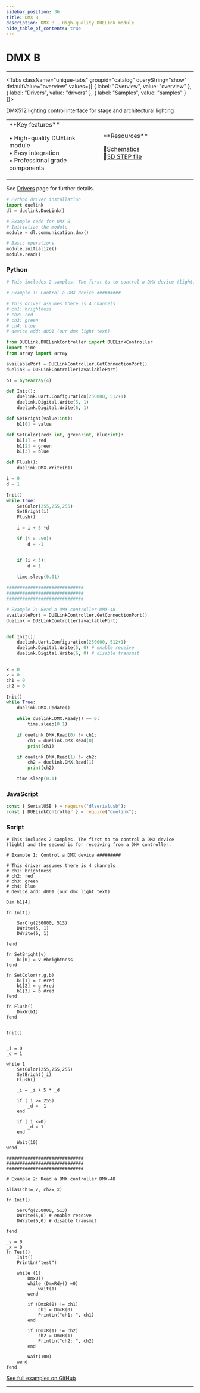```yaml
---
sidebar_position: 36
title: DMX B
description: DMX B - High-quality DUELink module
hide_table_of_contents: true
---
```



# DMX B

<ImageSection 
  product="cmdmx-b"
  tagline="High-quality DUELink module"
/>

---

<Tabs className="unique-tabs" groupid="catalog" queryString="show" defaultValue="overview"
  values={[
    {
        label: "Overview",
        value: "overview"
    },
    {
        label: "Drivers",
        value: "drivers"
    },
    {
        label: "Samples",
        value: "samples"
    }
]}>

<TabItem value="overview">

DMX512 lighting control interface for stage and architectural lighting

<table><td width='50%'>
**Key features**

• High-quality DUELink module<br/>
• Easy integration<br/>
• Professional grade components<br/>

</td><td width='50%'>
**Resources**
 
📄[Schematics](/sch/gdl-cmdmx-b.pdf)<br/>
🔩[3D STEP file](/3d/gdl-cmdmx-b.step)<br/>
</td></table>

</TabItem>

<TabItem value="drivers">

See [Drivers](/docs/engine/drivers) page for further details.

```python
# Python driver installation
import duelink
dl = duelink.DueLink()

# Example code for DMX B
# Initialize the module
module = dl.communication.dmx()

# Basic operations
module.initialize()
module.read()
```

</TabItem>

<TabItem value="samples">

### Python

```python
# This includes 2 samples. The first to to control a DMX device (light) and the second is for receiving from a DMX controller.

# Example 1: Control a DMX device #########

# This driver assumes there is 4 channels
# ch1: brightness
# ch2: red
# ch3: green
# ch4: blue
# device add: d001 (our dmx light text)

from DUELink.DUELinkController import DUELinkController
import time
from array import array

availablePort = DUELinkController.GetConnectionPort()
duelink = DUELinkController(availablePort)

b1 = bytearray(4)

def Init():
    duelink.Uart.Configuration(250000, 512+1)
    duelink.Digital.Write(5, 1)
    duelink.Digital.Write(6, 1)

def SetBright(value:int):
    b1[0] = value

def SetColor(red: int, green:int, blue:int):
    b1[1] = red
    b1[2] = green
    b1[3] = blue

def Flush():
    duelink.DMX.Write(b1)

i = 0
d = 1

Init()
while True:
    SetColor(255,255,255)
    SetBright(i)
    Flush()

    i = i + 5 *d

    if (i > 250):
        d = -1


    if (i < 5):
        d = 1

    time.sleep(0.01)
    
#############################
#############################
#############################

# Example 2: Read a DMX controller DMX-48
availablePort = DUELinkController.GetConnectionPort()
duelink = DUELinkController(availablePort)


def Init():
    duelink.Uart.Configuration(250000, 512+1)
    duelink.Digital.Write(5, 0) # enable receive
    duelink.Digital.Write(6, 0) # disable transmit


x = 0
v = 0
ch1 = 0
ch2 = 0

Init()
while True:
    duelink.DMX.Update()

    while duelink.DMX.Ready() == 0:
        time.sleep(0.1)    

    if duelink.DMX.Read(0) != ch1: 
        ch1 = duelink.DMX.Read(0)
        print(ch1)

    if duelink.DMX.Read(1) != ch2:
        ch2 = duelink.DMX.Read(1)
        print(ch2)

    time.sleep(0.1)
```

### JavaScript

```javascript
const { SerialUSB } = require("dlserialusb");
const { DUELinkController } = require("duelink");
```

### Script

```basic
# This includes 2 samples. The first to to control a DMX device (light) and the second is for receiving from a DMX controller.

# Example 1: Control a DMX device #########

# This driver assumes there is 4 channels
# ch1: brightness
# ch2: red
# ch3: green
# ch4: blue
# device add: d001 (our dmx light text)

Dim b1[4]

fn Init()

    SerCfg(250000, 513)
    DWrite(5, 1)
    DWrite(6, 1)

fend

fn SetBright(v)
    b1[0] = v #brightness
fend

fn SetColor(r,g,b)
    b1[1] = r #red
    b1[2] = g #red
    b1[3] = b #red
fend

fn Flush()
    DmxW(b1)
fend


Init()


_i = 0
_d = 1

while 1
    SetColor(255,255,255)
    SetBright(_i)
    Flush()
    
    _i = _i + 5 * _d
    
    if (_i >= 255)
        _d = -1
    end
    
    if (_i <=0)
        _d = 1
    end
    
    Wait(10) 
wend

#############################
#############################
#############################

# Example 2: Read a DMX controller DMX-48

Alias(ch1=_v, ch2=_x)

fn Init()

    SerCfg(250000, 513)
    DWrite(5,0) # enable receive
    DWrite(6,0) # disable transmit
    
fend

_v = 0
_x = 0
fn Test()
    Init()
    PrintLn("test")

    while (1)
        DmxU()
        while (DmxRdy() =0)
            wait(1)
        wend
        
        if (DmxR(0) != ch1)
            ch1 = DmxR(0)
            PrintLn("ch1: ", ch1)
        end
        
        if (DmxR(1) != ch2)
            ch2 = DmxR(1)
            PrintLn("ch2: ", ch2)
        end
            
        Wait(100)
    wend
fend 
```

[See full examples on GitHub](https://github.com/ghi-electronics/duelink-website/tree/main/static/code/samples)

</TabItem>

</Tabs>

---

<OrderSection
    product="DUELink DMX B"
    partnumber="GDL-CMDMX-B"
    price="$19.99"
/>
